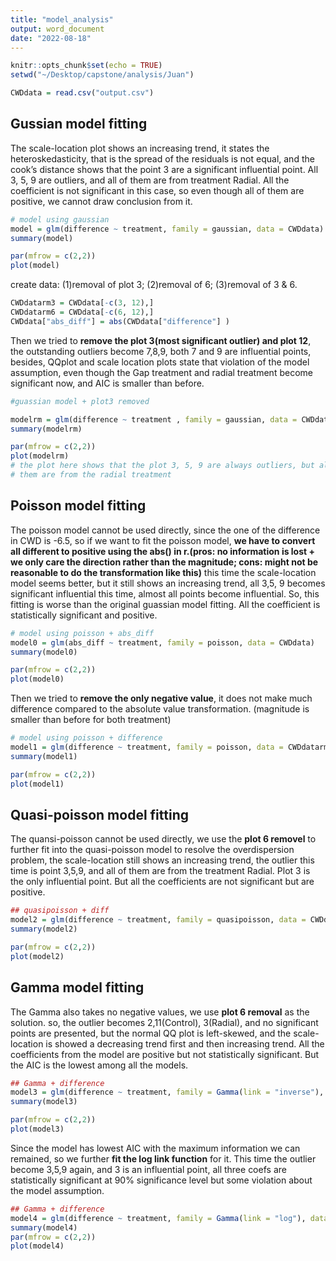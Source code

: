 ```yaml
---
title: "model_analysis"
output: word_document
date: "2022-08-18"
---
```

```r
knitr::opts_chunk$set(echo = TRUE)
setwd("~/Desktop/capstone/analysis/Juan")

CWDdata = read.csv("output.csv")
```


## Gussian model fitting

The scale-location plot shows an increasing trend, it states the heteroskedasticity, that is the spread of the residuals is not equal, and the cook’s distance shows that the point 3 are a significant influential point. All 3, 5, 9 are outliers, and all of them are from treatment Radial. All the coefficient is not significant in this case, so even though all of them are positive, we cannot draw conclusion from it.
```r
# model using gaussian
model = glm(difference ~ treatment, family = gaussian, data = CWDdata)
summary(model)

par(mfrow = c(2,2))
plot(model)
```

create data:
(1)removal of plot 3; 
(2)removal of 6; 
(3)removal of 3 & 6.
```r
CWDdatarm3 = CWDdata[-c(3, 12),]
CWDdatarm6 = CWDdata[-c(6, 12),]
CWDdata["abs_diff"] = abs(CWDdata["difference"] )
```


Then we tried to **remove the plot 3(most significant outlier) and plot 12**, the outstanding outliers become 7,8,9, both 7 and 9 are influential points, besides, QQplot and scale location plots state that violation of the model assumption, even though the Gap treatment and radial treatment become significant now, and AIC is smaller than before.
```r
#guassian model + plot3 removed

modelrm = glm(difference ~ treatment , family = gaussian, data = CWDdatarm3)
summary(modelrm)

par(mfrow = c(2,2))
plot(modelrm)
# the plot here shows that the plot 3, 5, 9 are always outliers, but all of 
# them are from the radial treatment
```



## Poisson model fitting

The poisson model cannot be used directly, since the one of the difference in CWD is -6.5, so if we want to fit the poisson model, **we have to convert all different to positive using the abs() in r.(pros: no information is lost + we only care the direction rather than the magnitude; cons: might not be reasonable to do the transformation like this)** this time the scale-location model seems better, but it still shows an increasing trend, all 3,5, 9 becomes significant influential this time, almost all points become influential. So, this fitting is worse than the original guassian model fitting. All the coefficient is statistically significant and positive.
```r
# model using poisson + abs_diff
model0 = glm(abs_diff ~ treatment, family = poisson, data = CWDdata)
summary(model0)

par(mfrow = c(2,2))
plot(model0)
```


Then we tried to **remove the only negative value**, it does not make much difference compared to the absolute value transformation. (magnitude is smaller than before for both treatment)
```r
# model using poisson + difference
model1 = glm(difference ~ treatment, family = poisson, data = CWDdatarm6)
summary(model1)

par(mfrow = c(2,2))
plot(model1)
```


## Quasi-poisson model fitting

The quansi-poisson cannot be used directly, we use the **plot 6 removel** to further fit into the quasi-poisson model to resolve the overdispersion problem, the scale-location still shows an increasing trend, the outlier this time is point 3,5,9, and all of them are from the treatment Radial. Plot 3 is the only influential point. But all the coefficients are not significant but are positive. 
```r
## quasipoisson + diff
model2 = glm(difference ~ treatment, family = quasipoisson, data = CWDdatarm6)
summary(model2)

par(mfrow = c(2,2))
plot(model2)
```



## Gamma model fitting

The Gamma also takes no negative values, we use **plot 6 removal** as the solution. so, the outlier becomes 2,11(Control), 3(Radial), and no significant points are presented, but the normal QQ plot is left-skewed, and the scale-location is showed a decreasing trend first and then increasing trend. All the coefficients from the model are positive but not statistically significant. But the AIC is the lowest among all the models.
```r
## Gamma + difference
model3 = glm(difference ~ treatment, family = Gamma(link = "inverse"), data = CWDdatarm6)
summary(model3)

par(mfrow = c(2,2))
plot(model3)
```


Since the model has lowest AIC with the maximum information we can remained, so we further **fit the log link function** for it. This time the outlier become 3,5,9 again, and 3 is an influential point, all three coefs are statistically significant at 90% significance level but some violation about the model assumption.
```r
## Gamma + difference
model4 = glm(difference ~ treatment, family = Gamma(link = "log"), data = CWDdatarm6)
summary(model4)
par(mfrow = c(2,2))
plot(model4)
```
